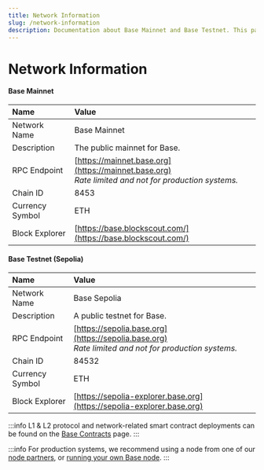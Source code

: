 ```yaml
---
title: Network Information
slug: /network-information
description: Documentation about Base Mainnet and Base Testnet. This page covers network information for the Base network, including network names, descriptions, RPC endpoints, chain IDs, currency symbols, and block explorers.
---
```


# Network Information

#### Base Mainnet

| Name            | Value                                                                                                   |
| :-------------- | :------------------------------------------------------------------------------------------------------ |
| Network Name    | Base Mainnet                                                                                            |
| Description     | The public mainnet for Base.                                                                            |
| RPC Endpoint    | [https://mainnet.base.org](https://mainnet.base.org)<br/>_Rate limited and not for production systems._ |
| Chain ID        | 8453                                                                                                    |
| Currency Symbol | ETH                                                                                                     |
| Block Explorer  | [https://base.blockscout.com/](https://base.blockscout.com/)                                            |

#### Base Testnet (Sepolia)

| Name            | Value                                                                                                   |
| :-------------- | :------------------------------------------------------------------------------------------------------ |
| Network Name    | Base Sepolia                                                                                            |
| Description     | A public testnet for Base.                                                                              |
| RPC Endpoint    | [https://sepolia.base.org](https://sepolia.base.org)<br/>_Rate limited and not for production systems._ |
| Chain ID        | 84532                                                                                                   |
| Currency Symbol | ETH                                                                                                     |
| Block Explorer  | [https://sepolia-explorer.base.org](https://sepolia-explorer.base.org)                                  |

:::info
L1 & L2 protocol and network-related smart contract deployments can be found on the [Base Contracts](./base-contracts) page.
:::

:::info
For production systems, we recommend using a node from one of our [node partners], or [running your own Base node].
:::

[running your own Base node]: /tutorials/run-a-base-node
[node partners]: /docs/tools/node-providers

